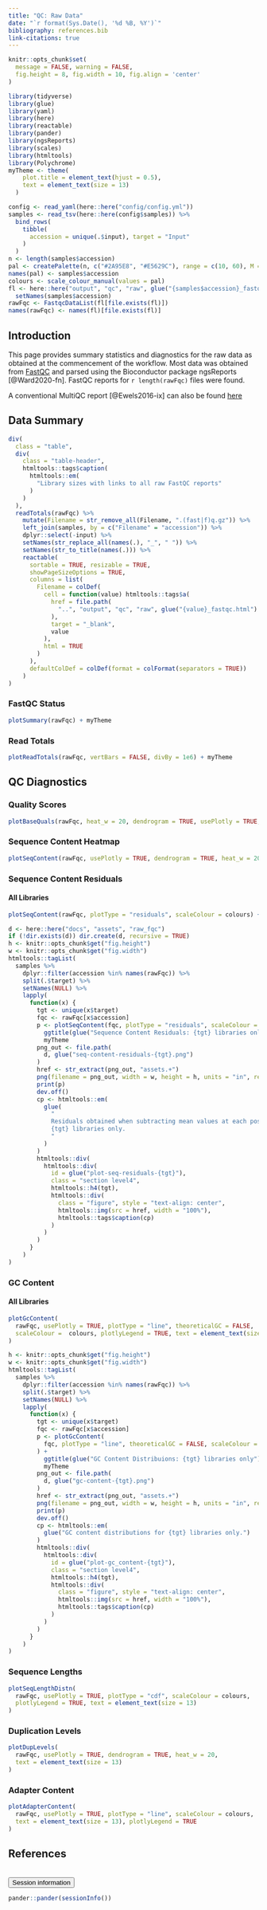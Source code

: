 ```yaml
---
title: "QC: Raw Data"
date: "`r format(Sys.Date(), '%d %B, %Y')`"
bibliography: references.bib
link-citations: true
---
```


```r
knitr::opts_chunk$set(
  message = FALSE, warning = FALSE,
  fig.height = 8, fig.width = 10, fig.align = 'center'
)
```

```r
library(tidyverse)
library(glue)
library(yaml)
library(here)
library(reactable)
library(pander)
library(ngsReports)
library(scales)
library(htmltools)
library(Polychrome)
myTheme <- theme(
    plot.title = element_text(hjust = 0.5),
    text = element_text(size = 13)
  )
```

```r
config <- read_yaml(here::here("config/config.yml"))
samples <- read_tsv(here::here(config$samples)) %>% 
  bind_rows(
    tibble(
      accession = unique(.$input), target = "Input"
    )
  )
n <- length(samples$accession)
pal <- createPalette(n, c("#2A95E8", "#E5629C"), range = c(10, 60), M = 100000)
names(pal) <- samples$accession
colours <- scale_colour_manual(values = pal)
fl <- here::here("output", "qc", "raw", glue("{samples$accession}_fastqc.zip")) %>% 
  setNames(samples$accession)
rawFqc <- FastqcDataList(fl[file.exists(fl)])
names(rawFqc) <- names(fl)[file.exists(fl)]
```

## Introduction

This page provides summary statistics and diagnostics for the raw data as obtained at the commencement of the workflow.
Most data was obtained from [FastQC](https://www.bioinformatics.babraham.ac.uk/projects/fastqc/) and parsed using the Bioconductor package ngsReports [@Ward2020-fn].
FastQC reports for `r length(rawFqc)` files were found.

A conventional MultiQC report [@Ewels2016-ix] can also be found [here](../output/qc/raw/multiqc.html)

## Data Summary {.tabset}

```r
div(
  class = "table",
  div(
    class = "table-header",
    htmltools::tags$caption(
      htmltools::em(
        "Library sizes with links to all raw FastQC reports"
      )
    )
  ),
  readTotals(rawFqc) %>% 
    mutate(Filename = str_remove_all(Filename, ".(fast|f)q.gz")) %>% 
    left_join(samples, by = c("Filename" = "accession")) %>% 
    dplyr::select(-input) %>% 
    setNames(str_replace_all(names(.), "_", " ")) %>% 
    setNames(str_to_title(names(.))) %>% 
    reactable(
      sortable = TRUE, resizable = TRUE,
      showPageSizeOptions = TRUE,
      columns = list(
        Filename = colDef(
          cell = function(value) htmltools::tags$a(
            href = file.path(
              "..", "output", "qc", "raw", glue("{value}_fastqc.html")
            ), 
            target = "_blank", 
            value
          ),
          html = TRUE
        )
      ),
      defaultColDef = colDef(format = colFormat(separators = TRUE))
    )
)
```


### FastQC Status

```r
plotSummary(rawFqc) + myTheme
```


### Read Totals


```r
plotReadTotals(rawFqc, vertBars = FALSE, divBy = 1e6) + myTheme
```


## QC Diagnostics

### Quality Scores

```r
plotBaseQuals(rawFqc, heat_w = 20, dendrogram = TRUE, usePlotly = TRUE, text = element_text(size = 13))
```

### Sequence Content Heatmap

```r
plotSeqContent(rawFqc, usePlotly = TRUE, dendrogram = TRUE, heat_w = 20, text = element_text(size = 13))
```

### Sequence Content Residuals {.tabset}

#### All Libraries

```r
plotSeqContent(rawFqc, plotType = "residuals", scaleColour = colours) + myTheme
```

```r
d <- here::here("docs", "assets", "raw_fqc")
if (!dir.exists(d)) dir.create(d, recursive = TRUE)
h <- knitr::opts_chunk$get("fig.height")
w <- knitr::opts_chunk$get("fig.width")
htmltools::tagList(
  samples %>% 
    dplyr::filter(accession %in% names(rawFqc)) %>% 
    split(.$target) %>% 
    setNames(NULL) %>% 
    lapply(
      function(x) {
        tgt <- unique(x$target)
        fqc <- rawFqc[x$accession]
        p <- plotSeqContent(fqc, plotType = "residuals", scaleColour = colours) +
          ggtitle(glue("Sequence Content Residuals: {tgt} libraries only")) +
          myTheme
        png_out <- file.path(
          d, glue("seq-content-residuals-{tgt}.png")
        )
        href <- str_extract(png_out, "assets.+")
        png(filename = png_out, width = w, height = h, units = "in", res = 300)
        print(p)
        dev.off()
        cp <- htmltools::em(
          glue(
            "
            Residuals obtained when subtracting mean values at each position for 
            {tgt} libraries only.
            "
          )
        )
        htmltools::div(
          htmltools::div(
            id = glue("plot-seq-residuals-{tgt}"),
            class = "section level4",
            htmltools::h4(tgt),
            htmltools::div(
              class = "figure", style = "text-align: center",
              htmltools::img(src = href, width = "100%"),
              htmltools::tags$caption(cp)
            )
          )
        )
      }
    )
)
```

### GC Content {.tabset}

#### All Libraries

```r
plotGcContent(
  rawFqc, usePlotly = TRUE, plotType = "line", theoreticalGC = FALSE, 
  scaleColour =  colours, plotlyLegend = TRUE, text = element_text(size = 13)
)
```

```r
h <- knitr::opts_chunk$get("fig.height")
w <- knitr::opts_chunk$get("fig.width")
htmltools::tagList(
  samples %>% 
    dplyr::filter(accession %in% names(rawFqc)) %>% 
    split(.$target) %>% 
    setNames(NULL) %>% 
    lapply(
      function(x) {
        tgt <- unique(x$target)
        fqc <- rawFqc[x$accession]
        p <- plotGcContent(
          fqc, plotType = "line", theoreticalGC = FALSE, scaleColour = colours
        ) +
          ggtitle(glue("GC Content Distribuions: {tgt} libraries only")) +
          myTheme
        png_out <- file.path(
          d, glue("gc-content-{tgt}.png")
        )
        href <- str_extract(png_out, "assets.+")
        png(filename = png_out, width = w, height = h, units = "in", res = 300)
        print(p)
        dev.off()
        cp <- htmltools::em(
          glue("GC content distributions for {tgt} libraries only.")
        )
        htmltools::div(
          htmltools::div(
            id = glue("plot-gc_content-{tgt}"),
            class = "section level4",
            htmltools::h4(tgt),
            htmltools::div(
              class = "figure", style = "text-align: center",
              htmltools::img(src = href, width = "100%"),
              htmltools::tags$caption(cp)
            )
          )
        )
      }
    )
)
```

### Sequence Lengths

```r
plotSeqLengthDistn(
  rawFqc, usePlotly = TRUE, plotType = "cdf", scaleColour = colours, 
  plotlyLegend = TRUE, text = element_text(size = 13)
)
```


### Duplication Levels

```r
plotDupLevels(
  rawFqc, usePlotly = TRUE, dendrogram = TRUE, heat_w = 20, 
  text = element_text(size = 13)
)
```

### Adapter Content 

```r
plotAdapterContent(
  rawFqc, usePlotly = TRUE, plotType = "line", scaleColour = colours, 
  text = element_text(size = 13), plotlyLegend = TRUE
)
```


## References

<div id="refs"></div>

<br>
<button type="button" class="btn btn-default btn-sessioninfo" data-toggle="collapse" data-target="#sessioninfo" style="display: block;">
<span class="glyphicon glyphicon-info-sign" aria-hidden="true"></span> Session information
</button>
</p>
<div id="sessioninfo" class="collapse">
```r
pander::pander(sessionInfo())
```
</div>
